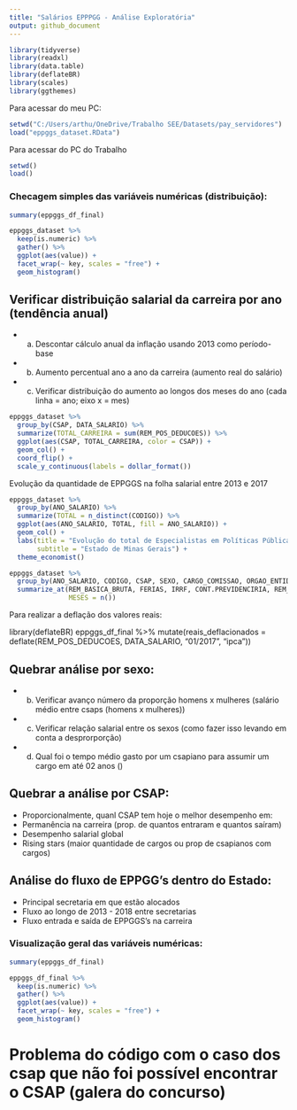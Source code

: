 ```yaml
---
title: "Salários EPPPGG - Análise Exploratória"
output: github_document
---
```


```r
library(tidyverse)
library(readxl)
library(data.table)
library(deflateBR)
library(scales)
library(ggthemes)
```

Para acessar do meu PC:
```r
setwd("C:/Users/arthu/OneDrive/Trabalho SEE/Datasets/pay_servidores")
load("eppggs_dataset.RData")
```

Para acessar do PC do Trabalho
```r
setwd()
load()
```

### Checagem simples das variáveis numéricas (distribuição):

```r
summary(eppggs_df_final)

eppggs_dataset %>%
  keep(is.numeric) %>% 
  gather() %>% 
  ggplot(aes(value)) +
  facet_wrap(~ key, scales = "free") +
  geom_histogram()
```

##  Verificar distribuição salarial da carreira por ano (tendência anual)
* a. Descontar cálculo anual da inflação usando 2013 como período-base
* b. Aumento percentual ano a ano da carreira (aumento real do salário)
* c. Verificar distribuição do aumento ao longos dos meses do ano (cada linha = ano; eixo x = mes)

```r
eppggs_dataset %>% 
  group_by(CSAP, DATA_SALARIO) %>% 
  summarize(TOTAL_CARREIRA = sum(REM_POS_DEDUCOES)) %>% 
  ggplot(aes(CSAP, TOTAL_CARREIRA, color = CSAP)) +
  geom_col() +
  coord_flip() +
  scale_y_continuous(labels = dollar_format())
```

Evolução da quantidade de EPPGGS na folha salarial entre 2013 e 2017
```r
eppggs_dataset %>% 
  group_by(ANO_SALARIO) %>% 
  summarize(TOTAL = n_distinct(CODIGO)) %>%
  ggplot(aes(ANO_SALARIO, TOTAL, fill = ANO_SALARIO)) +
  geom_col() +
  labs(title = "Evolução do total de Especialistas em Políticas Públicas \n e Gestão Governamental - entre 2013 e 2017",
       subtitle = "Estado de Minas Gerais") +
  theme_economist()
```


```r
eppggs_dataset %>% 
  group_by(ANO_SALARIO, CODIGO, CSAP, SEXO, CARGO_COMISSAO, ORGAO_ENTIDADE, CARGO, DESCUNID, INICIO_GRAD, CONCLUSAO_GRAD) %>%
  summarize_at(REM_BASICA_BRUTA, FERIAS, IRRF, CONT.PREVIDENCIRIA, REM_POS_DEDUCOES, sum(),
               MESES = n())

```


Para realizar a deflação dos valores reais:

library(deflateBR)
eppggs_df_final %>% mutate(reais_deflacionados = deflate(REM_POS_DEDUCOES, DATA_SALARIO, "01/2017", "ipca"))


## Quebrar análise por sexo:

* b. Verificar avanço número da proporção homens x mulheres (salário médio entre csaps (homens x mulheres))
* c. Verificar relação salarial entre os sexos (como fazer isso levando em conta a desprorporção)
* d. Qual foi o tempo médio gasto por um csapiano para assumir um cargo em até 02 anos ()

## Quebrar a análise por CSAP:
* Proporcionalmente, quanl CSAP tem hoje o melhor desempenho em:
* Permanência na carreira (prop. de quantos entraram e quantos saíram)
* Desempenho salarial global
* Rising stars (maior quantidade de cargos ou prop de csapianos com cargos)

## Análise do fluxo de EPPGG's dentro do Estado:
* Principal secretaria em que estão alocados
* Fluxo ao longo de 2013 - 2018 entre secretarias
* Fluxo entrada e saída de EPPGGS's na carreira


### Visualização geral das variáveis numéricas:
```r
summary(eppggs_df_final)

eppggs_df_final %>%
  keep(is.numeric) %>% 
  gather() %>% 
  ggplot(aes(value)) +
  facet_wrap(~ key, scales = "free") +
  geom_histogram()
```


# Problema do código com o caso dos csap que não foi possível encontrar o CSAP (galera do concurso)

        